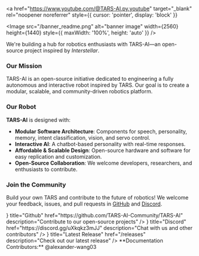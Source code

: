 
<a 
  href="https://www.youtube.com/@TARS-AI.py.youtube" 
  target="_blank" 
  rel="noopener noreferrer"
  style={{ cursor: 'pointer', display: 'block' }}
>
  <Image 
    src="/banner_readme.png" 
    alt="banner image" 
    width={2560}
    height={1440}
    style={{ maxWidth: '100%', height: 'auto' }} 
  />
</a>

We're building a hub for robotics enthusiasts with TARS-AI—an open-source project inspired by *Interstellar*.

### Our Mission
TARS-AI is an open-source initiative dedicated to engineering a fully autonomous and interactive robot inspired by TARS. Our goal is to create a modular, scalable, and community-driven robotics platform.

### Our Robot
**TARS-AI** is designed with:
- **Modular Software Architecture**: Components for speech, personality, memory, intent classification, vision, and servo control.
- **Interactive AI**: A chatbot-based personality with real-time responses.
- **Affordable & Scalable Design**: Open-source hardware and software for easy replication and customization.
- **Open-Source Collaboration**: We welcome developers, researchers, and enthusiasts to contribute.

### Join the Community
Build your own TARS and contribute to the future of robotics! We welcome your feedback, issues, and pull requests in [GitHub](https://github.com/TARS-AI-Community/TARS-AI) and [Discord](https://discord.gg/uXkqkz3mJJ).

<Cards>
  <Cards.Card
    icon={<FaGithub />}
    title="Github"
    href="https://github.com/TARS-AI-Community/TARS-AI"
    description="Contribute to our open-source projects"
  />
  <Cards.Card
    icon={<FaDiscord />}
    title="Discord"
    href="https://discord.gg/uXkqkz3mJJ"
    description="Chat with us and other contributors"
  />
  <Cards.Card
    icon={<FaRobot />}
    title="Latest Release"
    href="/releases"
    description="Check out our latest release"
  />
</Cards>

<Callout type="default" emoji="👉">
  **Documentation Contributors:** @alexander-wang03
</Callout>

